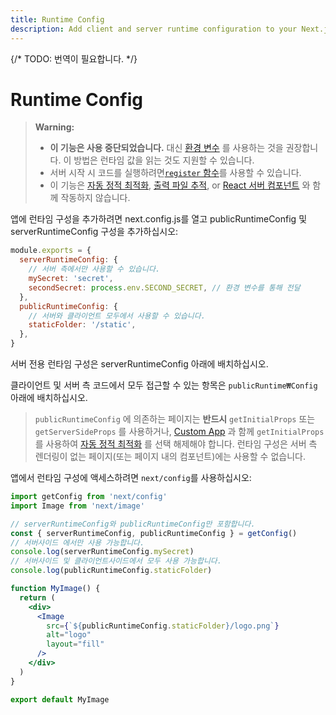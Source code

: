 ```yaml
---
title: Runtime Config
description: Add client and server runtime configuration to your Next.js app.
---
```


{/* TODO: 번역이 필요합니다. */}

# Runtime Config

> **Warning:**
>
> - **이 기능은 사용 중단되었습니다.** 대신 [환경 변수](/docs/pages/building-your-application/configuring/environment-variables) 를 사용하는 것을 권장합니다. 이 방법은 런타임 값을 읽는 것도 지원할 수 있습니다.
> - 서버 시작 시 코드를 실행하려면[`register` 함수](/docs/app/building-your-application/optimizing/instrumentation)를 사용할 수 있습니다.
> - 이 기능은 [자동 정적 최적화](/docs/pages/building-your-application/rendering/automatic-static-optimization), [출력 파일 추적](/docs/pages/api-reference/next-config-js/output#automatically-copying-traced-files), or [React 서버 컴포넌트](/docs/app/building-your-application/rendering/server-components) 와 함께 작동하지 않습니다.

앱에 런타임 구성을 추가하려면 next.config.js를 열고 publicRuntimeConfig 및 serverRuntimeConfig 구성을 추가하십시오:

```js filename="next.config.js"
module.exports = {
  serverRuntimeConfig: {
    // 서버 측에서만 사용할 수 있습니다.
    mySecret: 'secret',
    secondSecret: process.env.SECOND_SECRET, // 환경 변수를 통해 전달
  },
  publicRuntimeConfig: {
    // 서버와 클라이언트 모두에서 사용할 수 있습니다.
    staticFolder: '/static',
  },
}
```

서버 전용 런타임 구성은 serverRuntimeConfig 아래에 배치하십시오.

클라이언트 및 서버 측 코드에서 모두 접근할 수 있는 항목은 `publicRuntime₩Config` 아래에 배치하십시오.

> `publicRuntimeConfig` 에 의존하는 페이지는 **반드시** `getInitialProps` 또는 `getServerSideProps` 를 사용하거나, [Custom App](/docs/pages/building-your-application/routing/custom-app) 과 함께 `getInitialProps` 를 사용하여 [자동 정적 최적화](/docs/pages/building-your-application/rendering/automatic-static-optimization) 를 선택 해제해야 합니다. 런타임 구성은 서버 측 렌더링이 없는 페이지(또는 페이지 내의 컴포넌트)에는 사용할 수 없습니다.

앱에서 런타임 구성에 액세스하려면 `next/config`를 사용하십시오:

```jsx
import getConfig from 'next/config'
import Image from 'next/image'

// serverRuntimeConfig와 publicRuntimeConfig만 포함합니다.
const { serverRuntimeConfig, publicRuntimeConfig } = getConfig()
// 서버사이드 에서만 사용 가능합니다.
console.log(serverRuntimeConfig.mySecret)
// 서버사이드 및 클라이언트사이드에서 모두 사용 가능합니다.
console.log(publicRuntimeConfig.staticFolder)

function MyImage() {
  return (
    <div>
      <Image
        src={`${publicRuntimeConfig.staticFolder}/logo.png`}
        alt="logo"
        layout="fill"
      />
    </div>
  )
}

export default MyImage
```
